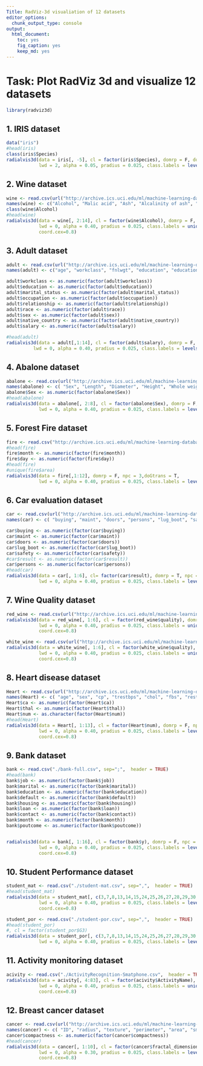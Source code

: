 ---
Title: RadViz-3d visualiation of 12 datasets
editor_options:
  chunk_output_type: console
output: 
  html_document: 
    toc: yes
    fig_caption: yes
    keep_md: yes
---
# Task: Plot RadViz 3d and visualize 12 datasets
```{r results='hide'}
library(radviz3d)
```

## 1. IRIS dataset
```{r results='hide'}
data("iris")
#head(iris)
class(iris$Species)
radialvis3d(data = iris[, -5], cl = factor(iris$Species), domrp = F, doGtrans = F, 
            lwd = 2, alpha = 0.05, pradius = 0.025, class.labels = levels(iris$Species))

```

## 2. Wine dataset
```{r results='hide'}
wine <- read.csv(url("http://archive.ics.uci.edu/ml/machine-learning-databases/wine/wine.data"),  header = TRUE)
names(wine) <- c("Alcohol", "Malic acid", "Ash", "Alcalinity of ash", "Magnesium", "Total phenols", "Flavanoids", "Nonflavanoid phenols", "Proanthocyanins", "Color intensity", "Hue", "OD280/OD315 of diluted wines", "Proline", "Last")
class(wine$Alcohol)
#head(wine)
radialvis3d(data = wine[, 2:14], cl = factor(wine$Alcohol), domrp = F, npc = 3,doGtrans = F, 
            lwd = 0, alpha = 0.40, pradius = 0.025, class.labels = unique(wine$Alcohol),
            coord.cex=0.8)
```

## 3. Adult dataset
```{r results='hide'}

adult <- read.csv(url("http://archive.ics.uci.edu/ml/machine-learning-databases/adult/adult.data"),  header = TRUE)
names(adult) <- c("age", "workclass", "fnlwgt", "education", "education-num", "marital_status", "occupation", "relationship", "race", "sex", "capital_gain", "capital_loss", "hours_per_week", "native_country","salary")

adult$workclass <- as.numeric(factor(adult$workclass))
adult$education <- as.numeric(factor(adult$education))
adult$marital_status <- as.numeric(factor(adult$marital_status))
adult$occupation <- as.numeric(factor(adult$occupation))
adult$relationship <- as.numeric(factor(adult$relationship))
adult$race <- as.numeric(factor(adult$race))
adult$sex <- as.numeric(factor(adult$sex))
adult$native_country <- as.numeric(factor(adult$native_country))
adult$salary <- as.numeric(factor(adult$salary))

#head(adult)
radialvis3d(data = adult[,1:14], cl = factor(adult$salary), domrp = F, doGtrans = F, 
          lwd = 0, alpha = 0.40, pradius = 0.025, class.labels = levels(adult$salary))   

```

## 4. Abalone dataset
```{r results='hide'}
abalone <- read.csv(url("http://archive.ics.uci.edu/ml/machine-learning-databases/abalone/abalone.data"),  header = TRUE)
names(abalone) <- c( "Sex", "Length", "Diameter", "Height", "Whole weight", "Shucked weight", "Viscera weight", "Shell weight ", "Rings")
abalone$Sex <- as.numeric(factor(abalone$Sex))
#head(abalone)
radialvis3d(data = abalone[, 2:8], cl = factor(abalone$Sex), domrp = F, npc = 3,doGtrans = T,
            lwd = 0, alpha = 0.40, pradius = 0.025, class.labels = levels(factor(abalone$Sex)),coord.cex=0.8)
```

## 5. Forest Fire dataset
```{r results='hide'}
fire <- read.csv("http://archive.ics.uci.edu/ml/machine-learning-databases/forest-fires/forestfires.csv",  header = TRUE)
#head(fire)
fire$month <- as.numeric(factor(fire$month))
fire$day <- as.numeric(factor(fire$day))
#head(fire)
#unique(fire$area)
radialvis3d(data = fire[,1:12], domrp = F, npc = 3,doGtrans = T,
            lwd = 0, alpha = 0.40, pradius = 0.025, class.labels = levels(factor(fire$area)), coord.cex=0.8)

```

## 6. Car evaluation dataset
```{r results='hide'}
car <- read.csv(url("http://archive.ics.uci.edu/ml/machine-learning-databases/car/car.data"),  header = TRUE)
names(car) <- c( "buying", "maint", "doors", "persons", "lug_boot", "safety", "result")

car$buying <- as.numeric(factor(car$buying))
car$maint <- as.numeric(factor(car$maint))
car$doors <- as.numeric(factor(car$doors))
car$lug_boot <- as.numeric(factor(car$lug_boot))
car$safety <- as.numeric(factor(car$safety))
#car$result <- as.numeric(factor(car$result))
car$persons <- as.numeric(factor(car$persons))
#head(car)
radialvis3d(data = car[, 1:6], cl= factor(car$result), domrp = T, npc = 6,doGtrans = T,
            lwd = 0, alpha = 0.40, pradius = 0.025, class.labels = levels(factor(car$result)), coord.cex=0.8)
```

## 7. Wine Quality dataset
```{r results='hide'}
red_wine <- read.csv(url("http://archive.ics.uci.edu/ml/machine-learning-databases/wine-quality/winequality-red.csv"), sep=";",  header = TRUE)
radialvis3d(data = red_wine[, 1:6], cl = factor(red_wine$quality), domrp = F, npc = 3,doGtrans = F,
            lwd = 0, alpha = 0.40, pradius = 0.025, class.labels = unique(red_wine$quality),
            coord.cex=0.8)
```

```{r results='hide'}			
white_wine <- read.csv(url("http://archive.ics.uci.edu/ml/machine-learning-databases/wine-quality/winequality-white.csv"), sep=";",  header = TRUE)
radialvis3d(data = white_wine[, 1:6], cl = factor(white_wine$quality), domrp = F, npc = 3,doGtrans = F,
            lwd = 0, alpha = 0.40, pradius = 0.025, class.labels = unique(white_wine$quality),
            coord.cex=0.8)
```

## 8. Heart disease dataset
```{r results='hide'}
Heart <- read.csv(url("http://archive.ics.uci.edu/ml/machine-learning-databases/heart-disease/processed.cleveland.data"),  header = TRUE)
names(Heart) <- c( "age", "sex", "cp", "trestbps", "chol", "fbs", "restecg", "thalach", "exang","oldpeak","slope","ca","thal","num")
Heart$ca <- as.numeric(factor(Heart$ca))
Heart$thal <- as.numeric(factor(Heart$thal))
Heart$num <- as.character(factor(Heart$num))
#head(Heart)
radialvis3d(data = Heart[, 1:13], cl = factor(Heart$num), domrp = F, npc = 3,doGtrans = F,
            lwd = 0, alpha = 0.40, pradius = 0.025, class.labels = levels(Heart$num),
            coord.cex=0.8)
```

## 9. Bank dataset
```{r results='hide'}
bank <- read.csv("./bank-full.csv", sep=";",  header = TRUE)
#head(bank)
bank$job <- as.numeric(factor(bank$job))
bank$marital <- as.numeric(factor(bank$marital))
bank$education <- as.numeric(factor(bank$education))
bank$default <- as.numeric(factor(bank$default))
bank$housing <- as.numeric(factor(bank$housing))
bank$loan <- as.numeric(factor(bank$loan))
bank$contact <- as.numeric(factor(bank$contact))
bank$month <- as.numeric(factor(bank$month))
bank$poutcome <- as.numeric(factor(bank$poutcome))


radialvis3d(data = bank[, 1:16], cl = factor(bank$y), domrp = F, npc = 3,doGtrans = F,
            lwd = 0, alpha = 0.40, pradius = 0.025, class.labels = levels(bank$y),
            coord.cex=0.8)
```

## 10. Student Performance dataset
```{r results='hide'}
student_mat <- read.csv("./student-mat.csv", sep=",",  header = TRUE)
#head(student_mat)
radialvis3d(data = student_mat[, c(3,7,8,13,14,15,24,25,26,27,28,29,30,31,32)], cl = factor(student_mat$G3), domrp = F, npc = 3,doGtrans = F,
            lwd = 0, alpha = 0.40, pradius = 0.025, class.labels = levels(student_mat$G3),
            coord.cex=0.8)
```

```{r results='hide'}
student_por <- read.csv("./student-por.csv", sep=",",  header = TRUE)
#head(student_por)
#, cl = factor(student_por$G3)
radialvis3d(data = student_por[, c(3,7,8,13,14,15,24,25,26,27,28,29,30,31,32)], domrp = F, npc = 3,doGtrans = T,
            lwd = 0, alpha = 0.40, pradius = 0.025, class.labels = levels(student_por$G3),coord.cex=0.8)
```

## 11. Activity monitoring dataset
```{r results='hide'}
acivity <- read.csv("./ActivityRecognition-Smatphone.csv",  header = TRUE)
radialvis3d(data = acivity[, 4:83], cl = factor(acivity$ActivityName), domrp = F, npc = 3,doGtrans = F,
            lwd = 0, alpha = 0.40, pradius = 0.025, class.labels = unique(acivity$ActivityName),
            coord.cex=0.8)
```

## 12. Breast cancer dataset
```{r results='hide'}
cancer <- read.csv(url("http://archive.ics.uci.edu/ml/machine-learning-databases/breast-cancer-wisconsin/breast-cancer-wisconsin.data"),  header = TRUE)
names(cancer) <- c( "ID", "radius", "texture", "perimeter", "area", "smoothness", "compactness", "concavity"," concave points","symmetry","fractal_dimension")
cancer$compactness <- as.numeric(factor(cancer$compactness))
#head(cancer)
radialvis3d(data = cancer[, 1:10], cl = factor(cancer$fractal_dimension), domrp = F, npc = 3,doGtrans = F,
            lwd = 0, alpha = 0.30, pradius = 0.025, class.labels = levels(cancer$fractal_dimension),
            coord.cex=0.8)
```